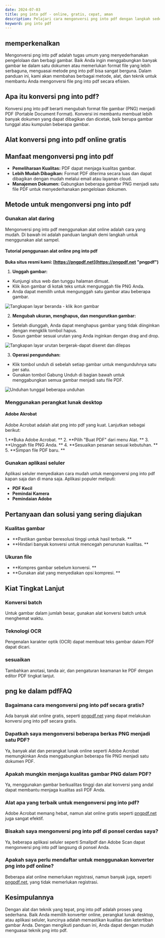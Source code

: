 ```yaml
---
date: 2024-07-03
title: png into pdf - online, gratis, cepat, aman
description: Pelajari cara mengonversi png into pdf dengan langkah sederhana dan alat online yang bermanfaat. Panduan ini mencakup semua informasi yang diperlukan untuk png into pdf.
keyword: png into pdf
---
```


## memperkenalkan

Mengonversi png into pdf adalah tugas umum yang menyederhanakan pengelolaan dan berbagi gambar. Baik Anda ingin menggabungkan banyak gambar ke dalam satu dokumen atau memerlukan format file yang lebih serbaguna, menguasai metode png into pdf bisa sangat berguna. Dalam panduan ini, kami akan membahas berbagai metode, alat, dan teknik untuk membantu Anda mengonversi file png into pdf secara efisien.

## Apa itu konversi png into pdf?

Konversi png into pdf berarti mengubah format file gambar (PNG) menjadi PDF (Portable Document Format). Konversi ini membantu membuat lebih banyak dokumen yang dapat dibagikan dan dicetak, baik berupa gambar tunggal atau kumpulan beberapa gambar.

## Alat konversi png into pdf online gratis
<PngToPdf />

## Manfaat mengonversi png into pdf

- **Pemeliharaan Kualitas:** PDF dapat menjaga kualitas gambar.
- **Lebih Mudah Dibagikan:** Format PDF diterima secara luas dan dapat dibagikan dengan mudah melalui email atau layanan cloud.
- **Manajemen Dokumen:** Gabungkan beberapa gambar PNG menjadi satu file PDF untuk menyederhanakan pengelolaan dokumen.

## Metode untuk mengonversi png into pdf

### Gunakan alat daring

Mengonversi png into pdf menggunakan alat online adalah cara yang mudah. Di bawah ini adalah panduan langkah demi langkah untuk menggunakan alat sampel.

#### Tutorial penggunaan alat online png into pdf

**Buka situs resmi kami: [https://pngpdf.net](https://pngpdf.net "pngpdf")**

1. **Unggah gambar:**
 - Kunjungi situs web dan tunggu halaman dimuat.
 - Klik ikon gambar di kotak teks untuk mengunggah file PNG Anda.
 - Anda dapat memilih untuk mengunggah satu gambar atau beberapa gambar.

 ![Tangkapan layar beranda - klik ikon gambar](https://cdn-images.pngpdf.net/step1.png "Tangkapan layar beranda - klik ikon gambar")

2. **Mengubah ukuran, menghapus, dan mengurutkan gambar:**
 - Setelah diunggah, Anda dapat menghapus gambar yang tidak diinginkan dengan mengklik tombol hapus.
 - Susun gambar sesuai urutan yang Anda inginkan dengan drag and drop.

 ![Tangkapan layar urutan bergerak-dapat diseret dan dilepas](https://cdn-images.pngpdf.net/step2.png "Tangkapan layar urutan bergerak-dapat diseret dan dilepas")

3. **Operasi pengunduhan:**
 - Klik tombol unduh di sebelah setiap gambar untuk mengunduhnya satu per satu.
 - Gunakan tombol Gabung Unduh di bagian bawah untuk menggabungkan semua gambar menjadi satu file PDF.

 ![Unduhan tunggal beberapa unduhan](https://cdn-images.pngpdf.net/step3.png "Unduhan tunggal beberapa unduhan")

### Menggunakan perangkat lunak desktop

#### Adobe Akrobat

Adobe Acrobat adalah alat png into pdf yang kuat. Lanjutkan sebagai berikut:

1.**Buka Adobe Acrobat. **
2. **Pilih "Buat PDF" dari menu Alat. **
3. **Unggah file PNG Anda. **
4. **Sesuaikan pesanan sesuai kebutuhan. **
5. **Simpan file PDF baru. **

### Gunakan aplikasi seluler

Aplikasi seluler menyediakan cara mudah untuk mengonversi png into pdf kapan saja dan di mana saja. Aplikasi populer meliputi:

- **PDF Kecil**
- **Pemindai Kamera**
- **Pemindaian Adobe**

## Pertanyaan dan solusi yang sering diajukan

### Kualitas gambar

- **Pastikan gambar beresolusi tinggi untuk hasil terbaik. **
- **Hindari banyak konversi untuk mencegah penurunan kualitas. **

### Ukuran file

- **Kompres gambar sebelum konversi. **
- **Gunakan alat yang menyediakan opsi kompresi. **

## Kiat Tingkat Lanjut

### Konversi batch

Untuk gambar dalam jumlah besar, gunakan alat konversi batch untuk menghemat waktu.

### Teknologi OCR

Pengenalan karakter optik (OCR) dapat membuat teks gambar dalam PDF dapat dicari.

### sesuaikan

Tambahkan anotasi, tanda air, dan pengaturan keamanan ke PDF dengan editor PDF tingkat lanjut.

## png ke dalam pdfFAQ

### Bagaimana cara mengonversi png into pdf secara gratis?
Ada banyak alat online gratis, seperti [pngpdf.net](https://pngpdf.net) yang dapat melakukan konversi png into pdf secara gratis.

### Dapatkah saya mengonversi beberapa berkas PNG menjadi satu PDF?
Ya, banyak alat dan perangkat lunak online seperti Adobe Acrobat memungkinkan Anda menggabungkan beberapa file PNG menjadi satu dokumen PDF.

### Apakah mungkin menjaga kualitas gambar PNG dalam PDF?
Ya, menggunakan gambar berkualitas tinggi dan alat konversi yang andal dapat membantu menjaga kualitas asli PDF Anda.

### Alat apa yang terbaik untuk mengonversi png into pdf?
Adobe Acrobat memang hebat, namun alat online gratis seperti [pngpdf.net](https://pngpdf.net) juga sangat efektif.

### Bisakah saya mengonversi png into pdf di ponsel cerdas saya?
Ya, beberapa aplikasi seluler seperti Smallpdf dan Adobe Scan dapat mengonversi png into pdf langsung di ponsel Anda.

### Apakah saya perlu mendaftar untuk menggunakan konverter png into pdf online?
Beberapa alat online memerlukan registrasi, namun banyak juga, seperti [pngpdf.net](https://pngpdf.net), yang tidak memerlukan registrasi.

## Kesimpulannya

Dengan alat dan teknik yang tepat, png into pdf adalah proses yang sederhana. Baik Anda memilih konverter online, perangkat lunak desktop, atau aplikasi seluler, kuncinya adalah memastikan kualitas dan ketertiban gambar Anda. Dengan mengikuti panduan ini, Anda dapat dengan mudah menguasai teknik png into pdf.